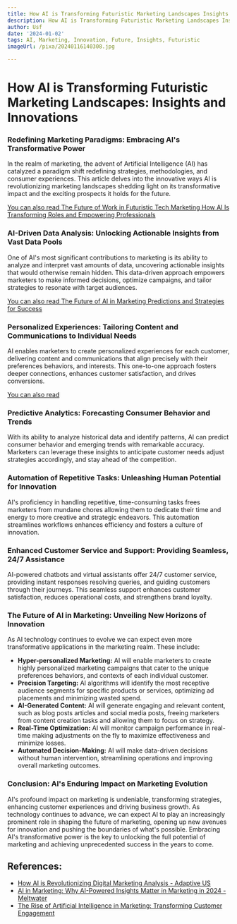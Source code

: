 ```yaml
---
title: How AI is Transforming Futuristic Marketing Landscapes Insights and Innovations
description: How AI is Transforming Futuristic Marketing Landscapes Insights and Innovations
author: Usf
date: '2024-01-02'
tags: AI, Marketing, Innovation, Future, Insights, Futuristic
imageUrl: /pixa/20240116140308.jpg

---
```

# How  AI is Transforming Futuristic Marketing Landscapes: Insights and Innovations

### Redefining Marketing Paradigms: Embracing AI's Transformative Power

In the realm  of marketing, the advent of Artificial  Intelligence (AI) has catalyzed a  paradigm shift redefining strategies, methodologies, and consumer experiences.  This article delves into the innovative ways AI is revolutionizing marketing landscapes shedding light on its transformative impact and the exciting prospects it holds for the future.

[You can also read The Future of Work in Futuristic Tech Marketing How AI  Is Transforming Roles and Empowering Professionals](The%20Future%20of%20Work%20in%20Futuristic%20Tech%20Marketing%20How%20AI%20Is%20Transforming%20Roles%20and%20Empowering%20Professionals)


### AI-Driven Data Analysis: Unlocking Actionable Insights from Vast Data Pools

One  of  AI's most significant contributions to marketing is its ability to analyze and interpret vast  amounts of data, uncovering actionable insights  that would otherwise remain hidden. This data-driven approach  empowers marketers to  make informed decisions, optimize campaigns, and tailor strategies to resonate with target audiences.

[You can also read The Future of AI in Marketing Predictions and Strategies for Success](The%20Future%20of%20AI%20in%20Marketing%20Predictions%20and%20Strategies%20for%20Success)


### Personalized Experiences: Tailoring  Content and Communications to Individual Needs

AI enables marketers to create personalized experiences for each  customer, delivering content and communications that align precisely  with their preferences behaviors,  and interests. This one-to-one approach fosters deeper connections, enhances customer satisfaction, and drives conversions.

[You can also read ]()


### Predictive Analytics: Forecasting Consumer Behavior and Trends

With  its ability to analyze historical data and  identify patterns, AI can predict consumer behavior and emerging trends with remarkable accuracy. Marketers can leverage these insights to anticipate customer needs  adjust strategies accordingly, and  stay  ahead of the competition.

### Automation of Repetitive Tasks: Unleashing Human  Potential for Innovation

AI's proficiency in handling repetitive,  time-consuming tasks frees  marketers from mundane chores allowing  them to dedicate their time  and energy to more creative and strategic  endeavors. This automation streamlines workflows enhances efficiency and fosters a culture of innovation.

###  Enhanced  Customer Service  and  Support: Providing Seamless, 24/7 Assistance

AI-powered chatbots and virtual assistants offer 24/7 customer  service, providing instant responses resolving queries, and guiding customers through their journeys. This seamless support enhances customer satisfaction, reduces operational costs, and strengthens brand loyalty.

### The Future of AI  in Marketing: Unveiling New Horizons of Innovation

As AI  technology continues to evolve we can expect even more transformative applications in the  marketing realm. These include:

* **Hyper-personalized Marketing:** AI will enable marketers to create highly personalized marketing campaigns  that  cater to the unique preferences behaviors, and contexts of each individual customer.
* **Precision Targeting:** AI algorithms will identify  the most  receptive audience segments for specific products or services, optimizing ad placements and  minimizing wasted  spend.
* **AI-Generated Content:**  AI will generate engaging and relevant content, such as  blog posts articles and social media posts, freeing marketers from content creation tasks and allowing them to focus on strategy.
* **Real-Time Optimization:** AI will monitor  campaign performance in real-time making adjustments on the fly to maximize effectiveness and  minimize losses.
*  **Automated Decision-Making:** AI will make data-driven decisions  without human intervention, streamlining operations and improving overall marketing  outcomes.

### Conclusion: AI's Enduring Impact on Marketing Evolution

AI's  profound impact  on marketing is undeniable, transforming strategies, enhancing customer experiences and driving business growth. As technology continues to advance, we can expect AI to  play an increasingly prominent role in  shaping the future of marketing, opening up new avenues for innovation and pushing the boundaries of what's  possible. Embracing AI's  transformative power is the key to unlocking the full potential of marketing and achieving unprecedented success in the  years to come.

## References:
- [How AI is Revolutionizing Digital Marketing Analysis - Adaptive US](https://www.adaptiveus.com/blog/ai-digital-marketing-analysis/)
- [AI in Marketing: Why AI-Powered Insights Matter in Marketing in 2024 - Meltwater](https://www.meltwater.com/en/blog/ai-in-marketing)
- [The Rise of Artificial Intelligence in Marketing: Transforming Customer Engagement](https://www.linkedin.com/pulse/rise-artificial-intelligence-marketing-transforming-customer-peter)
